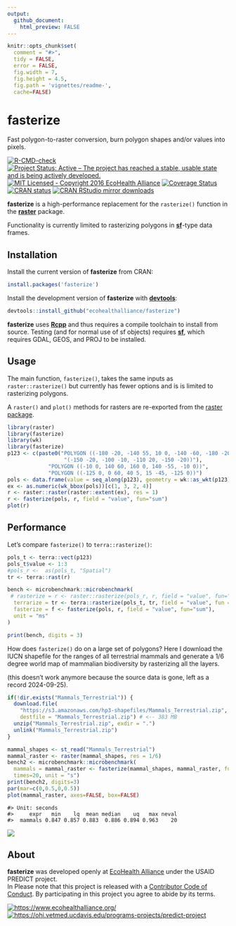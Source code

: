 ```yaml
---
output: 
  github_document:
    html_preview: FALSE
---
```


```r
knitr::opts_chunk$set(
  comment = "#>",
  tidy = FALSE,
  error = FALSE,
  fig.width = 7,
  fig.height = 4.5,
  fig.path = 'vignettes/readme-',
  cache=FALSE)
```



# fasterize

Fast polygon-to-raster conversion, burn polygon shapes and/or values into pixels. 



<!-- badges: start -->
  [![R-CMD-check](https://github.com/ecohealthalliance/fasterize/actions/workflows/R-CMD-check.yaml/badge.svg)](https://github.com/ecohealthalliance/fasterize/actions/workflows/R-CMD-check.yaml)
  [![Project Status: Active – The project has reached a stable, usable state and is being actively developed.](http://www.repostatus.org/badges/latest/active.svg)](http://www.repostatus.org/#active)
[![MIT Licensed - Copyright 2016 EcoHealth Alliance](https://img.shields.io/badge/license-MIT-blue.svg)](https://badges.mit-license.org/)
[![Coverage Status](https://codecov.io/gh/ecohealthalliance/fasterize/branch/master/graph/badge.svg)](https://codecov.io/gh/ecohealthalliance/fasterize)
[![CRAN status](https://www.r-pkg.org/badges/version/fasterize)](https://CRAN.R-project.org/package=fasterize)
[![CRAN RStudio mirror downloads](http://cranlogs.r-pkg.org/badges/fasterize)](http://www.r-pkg.org/pkg/fasterize)
<!-- badges: end -->
  

**fasterize** is a high-performance replacement for the `rasterize()` function
in the [**raster**](https://cran.r-project.org/package=raster) package.

Functionality is currently limited to rasterizing polygons in [**sf**](https://cran.r-project.org/package=sf)-type
data frames.

## Installation

Install the current version of **fasterize** from CRAN:

```r
install.packages('fasterize')
```

Install the development version of **fasterize** with [**devtools**](https://cran.r-project.org/package=devtools):

```r
devtools::install_github("ecohealthalliance/fasterize")
```

**fasterize** uses [**Rcpp**](https://cran.r-project.org/package=Rcpp) and thus requires a compile toolchain to install from source.
Testing (and for normal use of sf objects) requires [**sf**](https://cran.r-project.org/package=sf), which requires GDAL, GEOS, and PROJ to be installed.

## Usage

The main function, `fasterize()`, takes the same inputs as `raster::rasterize()` but currently has fewer options and is 
is limited to rasterizing polygons.

A `raster()` and `plot()` methods for rasters are re-exported from the [raster package](https://cran.r-project.org/package=raster).


```r
library(raster)
library(fasterize)
library(wk)
library(fasterize)
p123 <- c(paste0("POLYGON ((-180 -20, -140 55, 10 0, -140 -60, -180 -20),", 
                  "(-150 -20, -100 -10, -110 20, -150 -20))"), 
             "POLYGON ((-10 0, 140 60, 160 0, 140 -55, -10 0))", 
             "POLYGON ((-125 0, 0 60, 40 5, 15 -45, -125 0))")
pols <- data.frame(value = seq_along(p123), geometry = wk::as_wkt(p123))
ex <- as.numeric(wk_bbox(pols))[c(1, 3, 2, 4)]
r <- raster::raster(raster::extent(ex), res = 1)
r <- fasterize(pols, r, field = "value", fun="sum")
plot(r)
```

## Performance

Let's compare `fasterize()` to  `terra::rasterize()`:

```r
pols_t <- terra::vect(p123)
pols_t$value <- 1:3
#pols_r <-  as(pols_t, "Spatial")
tr <- terra::rast(r)

bench <- microbenchmark::microbenchmark(
 # rasterize = r <- raster::rasterize(pols_r, r, field = "value", fun="sum"),
  terrarize = tr <- terra::rasterize(pols_t, tr, field = "value", fun = "sum"),
  fasterize = f <- fasterize(pols, r, field = "value", fun="sum"),
  unit = "ms"
)

print(bench, digits = 3)
```



How does `fasterize()` do on a large set of polygons? Here I download the IUCN shapefile for the ranges of all terrestrial mammals and generate
a 1/6 degree world map of mammalian biodiversity by rasterizing all the layers.


(this doesn't work anymore because the source data is gone, left as a record 2024-09-25). 

```r
if(!dir.exists("Mammals_Terrestrial")) {
  download.file(
    "https://s3.amazonaws.com/hp3-shapefiles/Mammals_Terrestrial.zip",
    destfile = "Mammals_Terrestrial.zip") # <-- 383 MB
  unzip("Mammals_Terrestrial.zip", exdir = ".")
  unlink("Mammals_Terrestrial.zip")
}

```

```r
mammal_shapes <- st_read("Mammals_Terrestrial")
mammal_raster <- raster(mammal_shapes, res = 1/6)
bench2 <- microbenchmark::microbenchmark(
  mammals = mammal_raster <- fasterize(mammal_shapes, mammal_raster, fun="sum"),
  times=20, unit = "s")
print(bench2, digits=3)
par(mar=c(0,0.5,0,0.5))
plot(mammal_raster, axes=FALSE, box=FALSE)
```


    #> Unit: seconds
    #>     expr   min    lq  mean median    uq   max neval
    #>  mammals 0.847 0.857 0.883  0.886 0.894 0.963    20



![](vignettes/readme-so-damn-fast-1.png)


## About

**fasterize** was developed openly at [EcoHealth Alliance](https://github.com/ecohealthalliance) under the USAID PREDICT project.   
In 
Please note that this project is released with a [Contributor Code of Conduct](CODE_OF_CONDUCT.md). By participating in this project you agree to abide by its terms.

[![https://www.ecohealthalliance.org/](vignettes/eha-footer.png)](https://www.ecohealthalliance.org/)
[![https://ohi.vetmed.ucdavis.edu/programs-projects/predict-project](vignettes/predictfooter.png)](https://ohi.vetmed.ucdavis.edu/programs-projects/predict-project)
